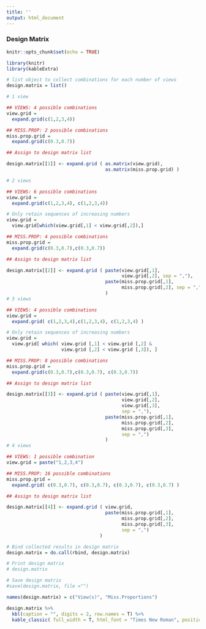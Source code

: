 ```yaml
---
title: ''
output: html_document
---
```


### Design Matrix

```r
knitr::opts_chunk$set(echo = TRUE)

library(knitr)
library(kableExtra)
```

```r

# list object to collect combinations for each number of views
design.matrix = list()

# 1 view

## VIEWS: 4 possible combinations
view.grid =
  expand.grid(c(1,2,3,4))

## MISS.PROP: 2 possible combinations
miss.prop.grid = 
  expand.grid(c(0.3,0.7))

## Assign to design matrix list

design.matrix[[1]] <- expand.grid ( as.matrix(view.grid), 
                                    as.matrix(miss.prop.grid) ) 

# 2 views

## VIEWS: 6 possible combinations
view.grid =
  expand.grid(c(1,2,3,4), c(1,2,3,4))  

# Only retain sequences of increasing numbers
view.grid =
  view.grid[which(view.grid[,1] < view.grid[,2]),]

## MISS.PROP: 4 possible combinations
miss.prop.grid = 
  expand.grid(c(0.3,0.7),c(0.3,0.7))

## Assign to design matrix list

design.matrix[[2]] <- expand.grid ( paste(view.grid[,1], 
                                          view.grid[,2], sep = ","), 
                                    paste(miss.prop.grid[,1], 
                                          miss.prop.grid[,2], sep = ",")
                                    )
# 3 views

## VIEWS: 4 possible combinations
view.grid = 
  expand.grid( c(1,2,3,4),c(1,2,3,4), c(1,2,3,4) )

# Only retain sequences of increasing numbers
view.grid = 
  view.grid[ which( view.grid [,1] < view.grid [,2] & 
                    view.grid [,2] < view.grid [,3]), ]

## MISS.PROP: 8 possible combinations
miss.prop.grid = 
  expand.grid(c(0.3,0.7),c(0.3,0.7), c(0.3,0.7))

## Assign to design matrix list

design.matrix[[3]] <- expand.grid ( paste(view.grid[,1], 
                                          view.grid[,2],
                                          view.grid[,3], 
                                          sep = ","), 
                                    paste(miss.prop.grid[,1], 
                                          miss.prop.grid[,2], 
                                          miss.prop.grid[,3], 
                                          sep = ",")
                                    )
# 4 views

## VIEWS: 1 possible combination
view.grid = paste("1,2,3,4")

## MISS.PROP: 16 possible combinations
miss.prop.grid = 
  expand.grid( c(0.3,0.7), c(0.3,0.7), c(0.3,0.7), c(0.3,0.7) )

## Assign to design matrix list

design.matrix[[4]] <- expand.grid ( view.grid, 
                                    paste(miss.prop.grid[,1], 
                                          miss.prop.grid[,2], 
                                          miss.prop.grid[,3], 
                                          sep = ",")
                                  )

# Bind collected results in design matrix
design.matrix = do.call(rbind, design.matrix)

# Print design matrix
# design.matrix

# Save design matrix
#save(design.matrix, file ="")
```

```r

names(design.matrix) = c("View(s)", "Miss.Proportions")

design.matrix %>%  
  kbl(caption = "", digits = 2, row.names = T) %>%
  kable_classic( full_width = T, html_font = "Times New Roman", position = "left")
```

